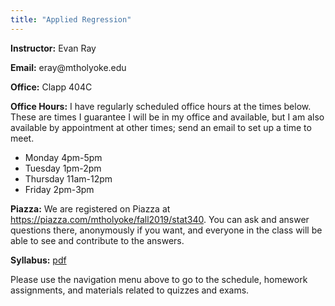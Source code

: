 ```yaml
---
title: "Applied Regression"
---
```


**Instructor:** Evan Ray

**Email:** eray@mtholyoke.edu

**Office:** Clapp 404C

**Office Hours:** I have regularly scheduled office hours at the times below.  These are times I guarantee I will be in my office and available, but I am also available by appointment at other times; send an email to set up a time to meet.

 * Monday 4pm-5pm
 * Tuesday 1pm-2pm
 * Thursday 11am-12pm
 * Friday 2pm-3pm

<!--**Evening Group Work**: We have scheduled rooms for evening group work, with TAs available to help with questions, on **days to be determined**.  These sessions will meet in **room to be determined**.-->

**Piazza:** We are registered on Piazza at [https://piazza.com/mtholyoke/fall2019/stat340](https://piazza.com/mtholyoke/fall2019/stat340).  You can ask and answer questions there, anonymously if you want, and everyone in the class will be able to see and contribute to the answers.

**Syllabus:** [pdf](syllabus/syllabus_stat_340.pdf)

Please use the navigation menu above to go to the schedule, homework assignments, and materials related to quizzes and exams.
